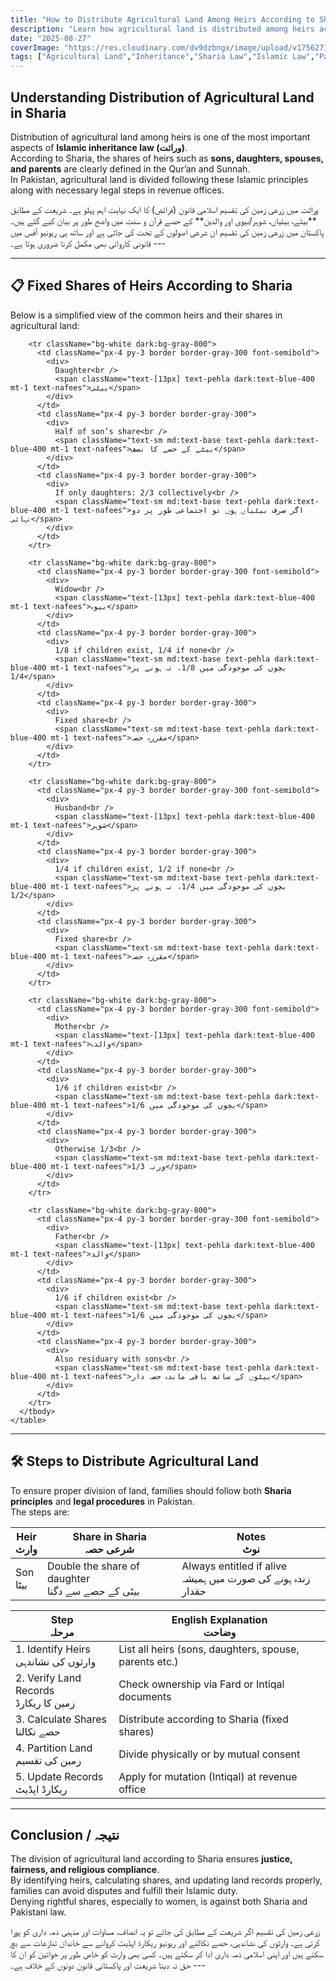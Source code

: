 ```yaml
---
title: "How to Distribute Agricultural Land Among Heirs According to Sharia - شرعی اصولوں کے مطابق زرعی زمین کی تقسیم"
description: "Learn how agricultural land is distributed among heirs according to Sharia (Islamic inheritance law). Understand shares of sons, daughters, spouses, and parents with practical steps. - شرعی اصولوں کے مطابق وراثت میں زمین کی تقسیم کے اصول جانیں"
date: "2025-08-27"
coverImage: "https://res.cloudinary.com/dv9dzbngx/image/upload/v1756271791/blogs/land_distribution_according_to_sharia_g6eluy.png"
tags: ["Agricultural Land","Inheritance","Sharia Law","Islamic Law","Pakistan Law"]
---
```


<h2 className='font-semibold text-sm md:text-base mb-3'> Understanding Distribution of Agricultural Land in Sharia </h2>


Distribution of agricultural land among heirs is one of the most important aspects of **Islamic inheritance law (وراثت)**.  
According to Sharia, the shares of heirs such as **sons, daughters, spouses, and parents** are clearly defined in the Qur’an and Sunnah.  
In Pakistan, agricultural land is divided following these Islamic principles along with necessary legal steps in revenue offices. 

 <div className="section-spacing">
  <Urdu>
    وراثت میں زرعی زمین کی تقسیم اسلامی قانون (فرائض) کا ایک نہایت اہم پہلو ہے۔  
    شریعت کے مطابق **بیٹے، بیٹیاں، شوہر/بیوی اور والدین** کے حصے قرآن و سنت میں واضح طور پر بیان کیے گئے ہیں۔  
    پاکستان میں زرعی زمین کی تقسیم ان شرعی اصولوں کے تحت کی جاتی ہے اور ساتھ ہی ریونیو آفس میں قانونی کاروائی بھی مکمل کرنا ضروری ہوتا ہے۔
  </Urdu>
  ---
</div>

---

<h2 className='font-semibold text-sm md:text-lg mb-3 mt-3'> 📋 Fixed Shares of Heirs According to Sharia </h2>

Below is a simplified view of the common heirs and their shares in agricultural land:

<div className="w-full overflow-x-auto section-spacing">
  <div className="inline-block min-w-full align-middle">
    <table className="min-w-max w-full text-sm text-left rtl:text-right text-gray-500 dark:text-gray-400 border border-gray-300">
      <thead className="text-xs text-gray-700 uppercase bg-gray-100 dark:bg-gray-700 dark:text-gray-400">
        <tr>
          <th className="px-4 py-3 border border-gray-300">
            <div>
              Heir<br/>
              <span className="text-sm md:text-base text-pehla dark:text-blue-400 mt-1 text-nafees">وارث</span>
            </div>
          </th>
          <th className="px-4 py-3 border border-gray-300">
            <div>
              Share in Sharia<br/>
              <span className="text-sm md:text-base text-pehla dark:text-blue-400 mt-1 text-nafees">شرعی حصہ</span>
            </div>
          </th>
          <th className="px-4 py-3 border border-gray-300">
            <div>
              Notes<br/>
              <span className="text-sm md:text-base text-pehla dark:text-blue-400 mt-1 text-nafees">نوٹ</span>
            </div>
          </th>
        </tr>
      </thead>
      <tbody>
        <tr className="bg-white dark:bg-gray-800">
          <td className="px-4 py-3 border border-gray-300 font-semibold">
            <div>
              Son<br />
              <span className="text-[13px] text-pehla dark:text-blue-400 mt-1 text-nafees">بیٹا</span>
            </div>
          </td>
          <td className="px-4 py-3 border border-gray-300">
            <div>
              Double the share of daughter<br />
              <span className="text-sm md:text-base text-pehla dark:text-blue-400 mt-1 text-nafees">بیٹی کے حصے سے دگنا</span>
            </div>
          </td>
          <td className="px-4 py-3 border border-gray-300">
            <div>
              Always entitled if alive<br />
              <span className="text-sm md:text-base text-pehla dark:text-blue-400 mt-1 text-nafees">زندہ ہونے کی صورت میں ہمیشہ حقدار</span>
            </div>
          </td>
        </tr>

        <tr className="bg-white dark:bg-gray-800">
          <td className="px-4 py-3 border border-gray-300 font-semibold">
            <div>
              Daughter<br />
              <span className="text-[13px] text-pehla dark:text-blue-400 mt-1 text-nafees">بیٹی</span>
            </div>
          </td>
          <td className="px-4 py-3 border border-gray-300">
            <div>
              Half of son’s share<br />
              <span className="text-sm md:text-base text-pehla dark:text-blue-400 mt-1 text-nafees">بیٹے کے حصے کا نصف</span>
            </div>
          </td>
          <td className="px-4 py-3 border border-gray-300">
            <div>
              If only daughters: 2/3 collectively<br />
              <span className="text-sm md:text-base text-pehla dark:text-blue-400 mt-1 text-nafees">اگر صرف بیٹیاں ہوں تو اجتماعی طور پر دو تہائی</span>
            </div>
          </td>
        </tr>

        <tr className="bg-white dark:bg-gray-800">
          <td className="px-4 py-3 border border-gray-300 font-semibold">
            <div>
              Widow<br />
              <span className="text-[13px] text-pehla dark:text-blue-400 mt-1 text-nafees">بیوہ</span>
            </div>
          </td>
          <td className="px-4 py-3 border border-gray-300">
            <div>
              1/8 if children exist, 1/4 if none<br />
              <span className="text-sm md:text-base text-pehla dark:text-blue-400 mt-1 text-nafees">بچوں کی موجودگی میں 1/8، نہ ہونے پر 1/4</span>
            </div>
          </td>
          <td className="px-4 py-3 border border-gray-300">
            <div>
              Fixed share<br />
              <span className="text-sm md:text-base text-pehla dark:text-blue-400 mt-1 text-nafees">مقررہ حصہ</span>
            </div>
          </td>
        </tr>

        <tr className="bg-white dark:bg-gray-800">
          <td className="px-4 py-3 border border-gray-300 font-semibold">
            <div>
              Husband<br />
              <span className="text-[13px] text-pehla dark:text-blue-400 mt-1 text-nafees">شوہر</span>
            </div>
          </td>
          <td className="px-4 py-3 border border-gray-300">
            <div>
              1/4 if children exist, 1/2 if none<br />
              <span className="text-sm md:text-base text-pehla dark:text-blue-400 mt-1 text-nafees">بچوں کی موجودگی میں 1/4، نہ ہونے پر 1/2</span>
            </div>
          </td>
          <td className="px-4 py-3 border border-gray-300">
            <div>
              Fixed share<br />
              <span className="text-sm md:text-base text-pehla dark:text-blue-400 mt-1 text-nafees">مقررہ حصہ</span>
            </div>
          </td>
        </tr>

        <tr className="bg-white dark:bg-gray-800">
          <td className="px-4 py-3 border border-gray-300 font-semibold">
            <div>
              Mother<br />
              <span className="text-[13px] text-pehla dark:text-blue-400 mt-1 text-nafees">والدہ</span>
            </div>
          </td>
          <td className="px-4 py-3 border border-gray-300">
            <div>
              1/6 if children exist<br />
              <span className="text-sm md:text-base text-pehla dark:text-blue-400 mt-1 text-nafees">بچوں کی موجودگی میں 1/6</span>
            </div>
          </td>
          <td className="px-4 py-3 border border-gray-300">
            <div>
              Otherwise 1/3<br />
              <span className="text-sm md:text-base text-pehla dark:text-blue-400 mt-1 text-nafees">ورنہ 1/3</span>
            </div>
          </td>
        </tr>

        <tr className="bg-white dark:bg-gray-800">
          <td className="px-4 py-3 border border-gray-300 font-semibold">
            <div>
              Father<br />
              <span className="text-[13px] text-pehla dark:text-blue-400 mt-1 text-nafees">والد</span>
            </div>
          </td>
          <td className="px-4 py-3 border border-gray-300">
            <div>
              1/6 if children exist<br />
              <span className="text-sm md:text-base text-pehla dark:text-blue-400 mt-1 text-nafees">بچوں کی موجودگی میں 1/6</span>
            </div>
          </td>
          <td className="px-4 py-3 border border-gray-300">
            <div>
              Also residuary with sons<br />
              <span className="text-sm md:text-base text-pehla dark:text-blue-400 mt-1 text-nafees">بیٹوں کے ساتھ باقی ماندہ حصہ دار</span>
            </div>
          </td>
        </tr>
      </tbody>
    </table>
  </div>
</div>

---

<h2 className='font-semibold text-sm md:text-lg mb-3 mt-3'> 🛠 Steps to Distribute Agricultural Land </h2>

To ensure proper division of land, families should follow both **Sharia principles** and **legal procedures** in Pakistan.  
The steps are:


<div className="w-full overflow-x-auto section-spacing">
  <div className="inline-block min-w-full align-middle">
    <table className="min-w-max w-full text-sm text-left rtl:text-right text-gray-500 dark:text-gray-400 border border-gray-300">
      <thead className="text-xs text-gray-700 uppercase bg-gray-100 dark:bg-gray-700 dark:text-gray-400">
        <tr>
          <th className="px-4 py-3 border border-gray-300">Step<br/><span className="text-xs md:text-base text-nafees">مرحلہ</span></th>
          <th className="px-4 py-3 border border-gray-300">English Explanation<br/><span className="text-xs md:text-base text-nafees">وضاحت</span></th>
        </tr>
      </thead>
      <tbody>
        <tr className="bg-white dark:bg-gray-800">
          <td className="px-4 py-3 border border-gray-300 font-semibold">1. Identify Heirs<br/><span className="text-nafees">وارثوں کی نشاندہی</span></td>
          <td className="px-4 py-3 border border-gray-300">List all heirs (sons, daughters, spouse, parents etc.)</td>
        </tr>
        <tr className="bg-white dark:bg-gray-800">
          <td className="px-4 py-3 border border-gray-300 font-semibold">2. Verify Land Records<br/><span className="text-nafees">زمین کا ریکارڈ</span></td>
          <td className="px-4 py-3 border border-gray-300">Check ownership via Fard or Intiqal documents</td>
        </tr>
        <tr className="bg-white dark:bg-gray-800">
          <td className="px-4 py-3 border border-gray-300 font-semibold">3. Calculate Shares<br/><span className="text-nafees">حصے نکالنا</span></td>
          <td className="px-4 py-3 border border-gray-300">Distribute according to Sharia (fixed shares)</td>
        </tr>
        <tr className="bg-white dark:bg-gray-800">
          <td className="px-4 py-3 border border-gray-300 font-semibold">4. Partition Land<br/><span className="text-nafees">زمین کی تقسیم</span></td>
          <td className="px-4 py-3 border border-gray-300">Divide physically or by mutual consent</td>
        </tr>
        <tr className="bg-white dark:bg-gray-800">
          <td className="px-4 py-3 border border-gray-300 font-semibold">5. Update Records<br/><span className="text-nafees">ریکارڈ اپڈیٹ</span></td>
          <td className="px-4 py-3 border border-gray-300">Apply for mutation (Intiqal) at revenue office</td>
        </tr>
      </tbody>
    </table>
  </div>
</div>

---

<h2 className="font-semibold text-sm md:text-lg mb-3 mt-3"> Conclusion / نتیجہ </h2>


The division of agricultural land according to Sharia ensures **justice, fairness, and religious compliance**.  
By identifying heirs, calculating shares, and updating land records properly, families can avoid disputes and fulfill their Islamic duty.  
Denying rightful shares, especially to women, is against both Sharia and Pakistani law.


<div className="section-spacing">
  <Urdu>
    زرعی زمین کی تقسیم اگر شریعت کے مطابق کی جائے تو یہ انصاف، مساوات اور مذہبی ذمہ داری کو پورا کرتی ہے۔  
    وارثوں کی نشاندہی، حصے نکالنے اور ریونیو ریکارڈ اپڈیٹ کروانے سے خاندان تنازعات سے بچ سکتے ہیں اور اپنی اسلامی ذمہ داری ادا کر سکتے ہیں۔  
    کسی بھی وارث کو خاص طور پر خواتین کو ان کا حق نہ دینا شریعت اور پاکستانی قانون دونوں کے خلاف ہے۔
  </Urdu>
  ---
</div>
